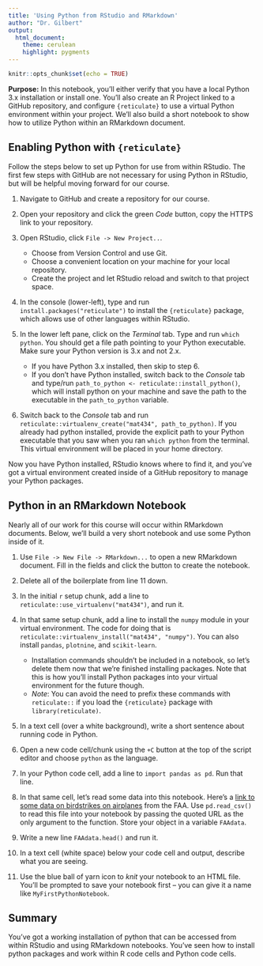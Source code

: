 ```yaml
---
title: 'Using Python from RStudio and RMarkdown'
author: "Dr. Gilbert"
output:
  html_document:
    theme: cerulean
    highlight: pygments
---
```


```r
knitr::opts_chunk$set(echo = TRUE)
```

**Purpose:** In this notebook, you'll either verify that you have a local Python 3.x installation or install one. You'll also create an R Project linked to a GitHub repository, and configure `{reticulate}` to use a virtual Python environment within your project. We'll also build a short notebook to show how to utilize Python within an RMarkdown document.

## Enabling Python with `{reticulate}`

Follow the steps below to set up Python for use from within RStudio. The first few steps with GitHub are not necessary for using Python in RStudio, but will be helpful moving forward for our course.

1. Navigate to GitHub and create a repository for our course.
2. Open your repository and click the green *Code* button, copy the HTTPS link to your repository.
3. Open RStudio, click `File -> New Project..`.

    + Choose from Version Control and use Git.
    + Choose a convenient location on your machine for your local repository.
    + Create the project and let RStudio reload and switch to that project space.
4. In the console (lower-left), type and run `install.packages("reticulate")` to install the `{reticulate}` package, which allows use of other languages within RStudio.
5. In the lower left pane, click on the *Terminal* tab. Type and run `which python`. You should get a file path pointing to your Python executable. Make sure your Python version is 3.x and not 2.x.

    + If you have Python 3.x installed, then skip to step 6.
    + If you don't have Python installed, switch back to the *Console* tab and type/run `path_to_python <- reticulate::install_python()`, which will install python on your machine and save the path to the executable in the `path_to_python` variable.
  
6. Switch back to the *Console* tab and run `reticulate::virtualenv_create("mat434", path_to_python)`. If you already had python installed, provide the explicit path to your Python executable that you saw when you ran `which python` from the terminal. This virtual environment will be placed in your home directory.

Now you have Python installed, RStudio knows where to find it, and you've got a virtual environment created inside of a GitHub repository to manage your Python packages.

## Python in an RMarkdown Notebook

Nearly all of our work for this course will occur within RMarkdown documents. Below, we'll build a very short notebook and use some Python inside of it.

1. Use `File -> New File -> RMarkdown...` to open a new RMarkdown document. Fill in the fields and click the button to create the notebook.
2. Delete all of the boilerplate from line 11 down.
3. In the initial `r` setup chunk, add a line to `reticulate::use_virtualenv("mat434")`, and run it.
4. In that same setup chunk, add a line to install the `numpy` module in your virtual environment. The code for doing that is `reticulate::virtualenv_install("mat434", "numpy")`.  You can also install `pandas`, `plotnine`, and `scikit-learn`.

    + Installation commands shouldn't be included in a notebook, so let's delete them now that we're finished installing packages. Note that this is how you'll install Python packages into your virtual environment for the future though.
    + *Note*: You can avoid the need to prefix these commands with `reticulate::` if you load the `{reticulate}` package with `library(reticulate)`.

5. In a text cell (over a white background), write a short sentence about running code in Python.
6. Open a new code cell/chunk using the `+C` button at the top of the script editor and choose `python` as the language. 
7. In your Python code cell, add a line to `import pandas as pd`. Run that line.
8. In that same cell, let's read some data into this notebook. Here's a [link to some data on birdstrikes on airplanes](https://raw.githubusercontent.com/agmath/agmath.github.io/master/data/classification/faa_birdstrikes.csv) from the FAA. Use `pd.read_csv()` to read this file into your notebook by passing the quoted URL as the only argument to the function. Store your object in a variable `FAAdata`.
9. Write a new line `FAAdata.head()` and run it.
10. In a text cell (white space) below your code cell and output, describe what you are seeing.
11. Use the blue ball of yarn icon to *knit* your notebook to an HTML file. You'll be prompted to save your notebook first -- you can give it a name like `MyFirstPythonNotebook`.

## Summary

You've got a working installation of python that can be accessed from within RStudio and using RMarkdown notebooks. You've seen how to install python packages and work within R code cells and Python code cells.
